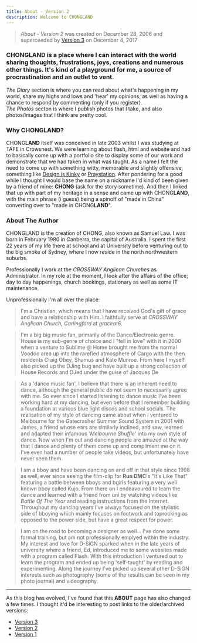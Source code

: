 ```yaml
---
title: About - Version 2
description: Welcome to CHONGLAND
---
```


> _About - Version 2_ was created on December 28, 2006
> and superceeded by [Version 3](about-v3) on December 4, 2017

### CHONG**LAND** is a place where I can interact with the world sharing thoughts, frustrations, joys, creations and numerous other things. It\'s kind of a playground for me, a source of procrastination and an outlet to vent.

_The Diary_ section is where you can read about what\'s happening in my world, share my highs and lows and \'hear\' my opinions, as well as having a chance to respond by commenting (only if you register).  
_The Photos_ secton is where I publish photos that I take, and also photos/images that I think are pretty cool.

### Why CHONG**LAND**?

CHONG**LAND** itself was conceived in late 2003 whilst I was studying at TAFE in Crowsnest. We were learning about flash, html and website and had to basically come up with a portfolio site to display some of our work and demonstrate that we had taken in what was taught. As a name I felt the need to come up with something witty, memorable and slightly offensive, something like [Design is Kinky](https://www.designiskinky.net) or [Praystation](https://www.praystation.com). After pondering for a good while I thought I would base the name on a nickname I\'d kind of been given by a friend of mine: **CHONG** (ask for the story sometime). And then I linked that up with part of my heritage in a sense and came up with CHONG**LAND**, with the main phrase (i guess) being a spinoff of \"made in China\" converting over to \"made in CHONG**LAND**\".

### About The Author

CHONGLAND is the creation of CHONG, also known as Samuel Law. I was born in February 1980 in Canberra, the capital of Australia. I spent the first 22 years of my life there at school and at University before venturing out to the big smoke of Sydney, where I now reside in the north northwestern suburbs.

Professionally I work at the _CROSSWAY Anglican Churches_ as Administrator. In my role at the moment, I look after the affairs of the office; day to day happenings, church bookings, stationary as well as some IT maintenance.

Unprofessionally I\'m all over the place:

> I\'m a Christian, which means that I have received God\'s gift of grace and have a relationship with Him. I faithfully serve at _CROSSWAY Anglican Church, Carlingford_ at _graceat6_.

> I\'m a big big music fan, primarily of the Dance/Electronic genre. House is my sub-genre of choice and I \"fell in love\" with it in 2000 when a venture to Sublime @ Home brought me from the normal Voodoo area up into the rarefied atmosphere of Cargo with the then residents Craig Obey, Shamus and Kate Munroe. From here I myself also picked up the DJing bug and have built up a strong collection of House Records and DJed under the guise of Jacques De

> As a \'dance music fan\', I believe that there is an inherent need to dance, although the general public do not seem to necessarily agree with me. So ever since I started listening to dance music I\'ve been working hard at my dancing, but even before that I remember building a foundation at various blue light discos and school socials. The realisation of my style of dancing came about when I ventured to Melbourne for the Gatecrasher Summer Sound System in 2001 with James, a friend whose ears are similarly inclined, and saw, learned and adapted their infamous \'_Melbourne Shuffle_\' into my own style of dance. Now when I\'m out and dancing people are amazed at the way that I dance and plenty of them come up and compliment me on it. I\'ve even had a number of people take videos, but unfortunately have never seen them.

> I am a bboy and have been dancing on and off in that style since 1998 as well, ever since seeing the film-clip for **Run DMC**\'s \"It\'s Like That\" featuring a battle between bboys and bgirls featuring a very well known bboy called Kujo. From there on I endeavoured to learn the dance and learned with a friend from uni by watching videos like _Battle Of The Year_ and reading instructions from the Internet. Throughout my dancing years I\'ve always focused on the stylistic side of bboying which mainly focuses on footwork and toprocking as opposed to the power side, but have a great respect for power.

> I am on the road to becoming a designer as well...
> I\'ve done some formal training, but am not professionally emplyed within the industry. My interest and love for D-SiGN sparked when in the late years of university where a friend, Ed, introduced me to some websites made with a program called Flash. With this introduction I ventured out to learn the program and ended up being \'self-taught\' by reading and experimenting. Along the journey I\'ve picked up several other D-SiGN interests such as photography (some of the results can be seen in my photo journal) and videography.

---

As this blog has evolved, I've found that this **ABOUT** page has also changed a few times. I thought it'd be interesting to post links to the older/archived versions:

- [Version 3](about-v3)
- [Version 2](about-v2)
- [Version 1](about-v1)
